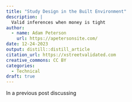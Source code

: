 ```yaml
---
title: "Study Design in the Built Environment"
description: |
  Valid inferences when money is tight
author:
  - name: Adam Peterson
    url: https://apetersonsite.com/
date: 12-24-2023
output: distill::distill_article
citation_url: https://xstreetvalidated.com
creative_commons: CC BY
categories:
  - Technical
draft: true 
---
```


In a previous post discussing
```r
```